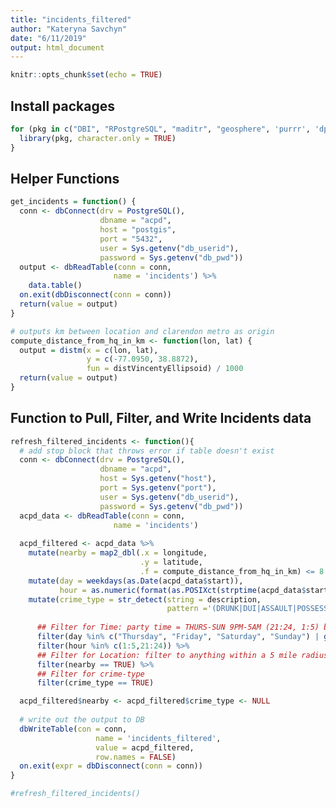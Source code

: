 ```yaml
---
title: "incidents_filtered"
author: "Kateryna Savchyn"
date: "6/11/2019"
output: html_document
---
```


```r
knitr::opts_chunk$set(echo = TRUE)
```

## Install packages
```r
for (pkg in c("DBI", "RPostgreSQL", "maditr", "geosphere", 'purrr', 'dplyr', 'stringr')) {
  library(pkg, character.only = TRUE)
}
```

## Helper Functions
```r
get_incidents = function() {
  conn <- dbConnect(drv = PostgreSQL(),
                    dbname = "acpd",
                    host = "postgis",
                    port = "5432",
                    user = Sys.getenv("db_userid"),
                    password = Sys.getenv("db_pwd"))
  output <- dbReadTable(conn = conn,
                       name = 'incidents') %>%
    data.table()
  on.exit(dbDisconnect(conn = conn))
  return(value = output)
}

# outputs km between location and clarendon metro as origin
compute_distance_from_hq_in_km <- function(lon, lat) {
  output = distm(x = c(lon, lat),
                 y = c(-77.0950, 38.8872),
                 fun = distVincentyEllipsoid) / 1000
  return(value = output)
}
```

## Function to Pull, Filter, and Write Incidents data
```r

refresh_filtered_incidents <- function(){
  # add stop block that throws error if table doesn't exist
  conn <- dbConnect(drv = PostgreSQL(),
                    dbname = "acpd",
                    host = Sys.getenv("host"),
                    port = Sys.getenv("port"),
                    user = Sys.getenv("db_userid"),
                    password = Sys.getenv("db_pwd"))
  acpd_data <- dbReadTable(conn = conn,
                       name = 'incidents')
  
  acpd_filtered <- acpd_data %>%
    mutate(nearby = map2_dbl(.x = longitude,
                             .y = latitude,
                             .f = compute_distance_from_hq_in_km) <= 8.04672) %>%
    mutate(day = weekdays(as.Date(acpd_data$start)), 
           hour = as.numeric(format(as.POSIXct(strptime(acpd_data$start, "%Y-%m-%d %H:%M:%S")), format = "%H"))) %>%
    mutate(crime_type = str_detect(string = description,
                                   pattern ='(DRUNK|DUI|ASSAULT|POSSESSION|SEXUAL|DISORDERLY)')) %>%
  
      ## Filter for Time: party time = THURS-SUN 9PM-5AM (21:24, 1:5) but also include Cinco de Mayo and St. Patricks Day
      filter(day %in% c("Thursday", "Friday", "Saturday", "Sunday") | grepl(paste(c("05-05 | 05-06 | 03-17"), collapse = "|"), start)) %>% 
      filter(hour %in% c(1:5,21:24)) %>%
      ## Filter for Location: filter to anything within a 5 mile radius ~ 8 km radius from metro origin
      filter(nearby == TRUE) %>%
      ## Filter for crime-type
      filter(crime_type == TRUE)

  acpd_filtered$nearby <- acpd_filtered$crime_type <- NULL
  
  # write out the output to DB
  dbWriteTable(con = conn,
                   name = 'incidents_filtered',
                   value = acpd_filtered,
                   row.names = FALSE)
  on.exit(expr = dbDisconnect(conn = conn))
}

#refresh_filtered_incidents()

```
